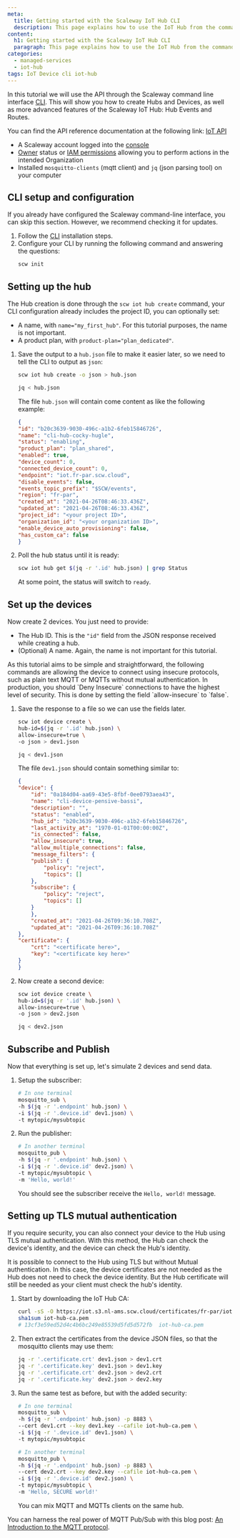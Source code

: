 ```yaml
---
meta:
  title: Getting started with the Scaleway IoT Hub CLI
  description: This page explains how to use the IoT Hub from the command line using the Scaleway CLI
content:
  h1: Getting started with the Scaleway IoT Hub CLI
  paragraph: This page explains how to use the IoT Hub from the command line using the Scaleway CLI
categories:
  - managed-services
  - iot-hub
tags: IoT Device cli iot-hub 
---
```


In this tutorial we will use the API through the Scaleway command line interface [CLI](https://github.com/scaleway/scaleway-cli#Installation). This will show you how to create Hubs and Devices, as well as more advanced features of the Scaleway IoT Hub: Hub Events and Routes.

You can find the API reference documentation at the following link: [IoT API](https://www.scaleway.com/en/developers/api/iot/)

<Macro id="requirements" />

- A Scaleway account logged into the [console](https://console.scaleway.com)
- [Owner](/identity-and-access-management/iam/concepts/#owner) status or [IAM permissions](/identity-and-access-management/iam/concepts/#permission) allowing you to perform actions in the intended Organization
- Installed `mosquitto-clients` (mqtt client) and `jq` (json parsing tool) on your computer

## CLI setup and configuration

If you already have configured the Scaleway command-line interface, you can skip this section. However, we recommend checking it for updates.

1. Follow the [CLI](https://github.com/scaleway/scaleway-cli#Installation) installation steps.
2. Configure your CLI by running the following command and answering the questions:
    ```bash
    scw init
    ```

## Setting up the hub

The Hub creation is done through the `scw iot hub create` command, your CLI configuration already includes the project ID, you can optionally set:
- A name, with `name="my_first_hub"`. For this tutorial purposes, the name is not important.
- A product plan, with `product-plan="plan_dedicated"`.

1. Save the output to a `hub.json` file to make it easier later, so we need to tell the CLI to output as `json`:
    ```bash
    scw iot hub create -o json > hub.json

    jq < hub.json
    ```

    The file `hub.json` will contain come content as like the following example:

    ```json
    {
    "id": "b20c3639-9030-496c-a1b2-6feb15846726",
    "name": "cli-hub-cocky-hugle",
    "status": "enabling",
    "product_plan": "plan_shared",
    "enabled": true,
    "device_count": 0,
    "connected_device_count": 0,
    "endpoint": "iot.fr-par.scw.cloud",
    "disable_events": false,
    "events_topic_prefix": "$SCW/events",
    "region": "fr-par",
    "created_at": "2021-04-26T08:46:33.436Z",
    "updated_at": "2021-04-26T08:46:33.436Z",
    "project_id": "<your project ID>",
    "organization_id": "<your organization ID>",
    "enable_device_auto_provisioning": false,
    "has_custom_ca": false
    }

    ```
2. Poll the hub status until it is ready:
    ```bash
    scw iot hub get $(jq -r '.id' hub.json) | grep Status
    ```

    At some point, the status will switch to `ready`.

## Set up the devices

Now create 2 devices. You just need to provide:
- The Hub ID. This is the `"id"` field from the JSON response received while creating a hub.
- (Optional) A name. Again, the name is not important for this tutorial.

<Message type="note">
  As this tutorial aims to be simple and straightforward, the following commands are allowing the device to connect using insecure protocols, such as plain text MQTT or MQTTs without mutual authentication. In production, you should `Deny Insecure` connections to have the highest level of security. This is done by setting the field `allow-insecure` to `false`.
</Message>

1. Save the response to a file so we can use the fields later.
    ```bash
    scw iot device create \
    hub-id=$(jq -r '.id' hub.json) \
    allow-insecure=true \
    -o json > dev1.json

    jq < dev1.json
    ```

    The file `dev1.json` should contain something similar to:

    ```json
    {
    "device": {
        "id": "0a184d04-aa69-43e5-8fbf-0ee0793aea43",
        "name": "cli-device-pensive-bassi",
        "description": "",
        "status": "enabled",
        "hub_id": "b20c3639-9030-496c-a1b2-6feb15846726",
        "last_activity_at": "1970-01-01T00:00:00Z",
        "is_connected": false,
        "allow_insecure": true,
        "allow_multiple_connections": false,
        "message_filters": {
        "publish": {
            "policy": "reject",
            "topics": []
        },
        "subscribe": {
            "policy": "reject",
            "topics": []
        }
        },
        "created_at": "2021-04-26T09:36:10.708Z",
        "updated_at": "2021-04-26T09:36:10.708Z"
    },
    "certificate": {
        "crt": "<certificate here>",
        "key": "<certificate key here>"
    }
    }
    ```
2. Now create a second device:
    ```bash
    scw iot device create \
    hub-id=$(jq -r '.id' hub.json) \
    allow-insecure=true \
    -o json > dev2.json

    jq < dev2.json
    ```

## Subscribe and Publish

Now that everything is set up, let's simulate 2 devices and send data.

1. Setup the subscriber:
    ```bash
    # In one terminal
    mosquitto_sub \
    -h $(jq -r '.endpoint' hub.json) \
    -i $(jq -r '.device.id' dev1.json) \
    -t mytopic/mysubtopic
    ```
2. Run the publisher:
    ```bash
    # In another terminal
    mosquitto_pub \
    -h $(jq -r '.endpoint' hub.json) \
    -i $(jq -r '.device.id' dev2.json) \
    -t mytopic/mysubtopic \
    -m 'Hello, world!'
    ```

    You should see the subscriber receive the `Hello, world!` message.

## Setting up TLS mutual authentication

If you require security, you can also connect your device to the Hub using TLS mutual authentication. With this method, the Hub can check the device's identity, and the device can check the Hub's identity.

<Message type="note">
  It is possible to connect to the Hub using TLS but without Mutual authentication. In this case, the device certificates are not needed as the Hub does not need to check the device identity. But the Hub certificate will still be needed as your client must check the hub's identity.
</Message>

1. Start by downloading the IoT Hub CA:
    ```bash
    curl -sS -O https://iot.s3.nl-ams.scw.cloud/certificates/fr-par/iot-hub-ca.pem
    sha1sum iot-hub-ca.pem
    # 13cf3e59ed52d4c4b6bc249e85539d5fd5d572fb  iot-hub-ca.pem
    ```
2. Then extract the certificates from the device JSON files, so that the mosquitto clients may use them:
    ```bash
    jq -r '.certificate.crt' dev1.json > dev1.crt
    jq -r '.certificate.key' dev1.json > dev1.key
    jq -r '.certificate.crt' dev2.json > dev2.crt
    jq -r '.certificate.key' dev2.json > dev2.key
    ```
3. Run the same test as before, but with the added security:
    ```bash
    # In one terminal
    mosquitto_sub \
    -h $(jq -r '.endpoint' hub.json) -p 8883 \
    --cert dev1.crt --key dev1.key --cafile iot-hub-ca.pem \
    -i $(jq -r '.device.id' dev1.json) \
    -t mytopic/mysubtopic
    ```

    ```bash
    # In another terminal
    mosquitto_pub \
    -h $(jq -r '.endpoint' hub.json) -p 8883 \
    --cert dev2.crt --key dev2.key --cafile iot-hub-ca.pem \
    -i $(jq -r '.device.id' dev2.json) \
    -t mytopic/mysubtopic \
    -m 'Hello, SECURE world!'
    ```

    <Message type="note">
      You can mix MQTT and MQTTs clients on the same hub.
    </Message>

You can harness the real power of MQTT Pub/Sub with this blog post: [An Introduction to the MQTT protocol](https://www.scaleway.com/en/blog/introduction-to-mqtt-protocol/).


